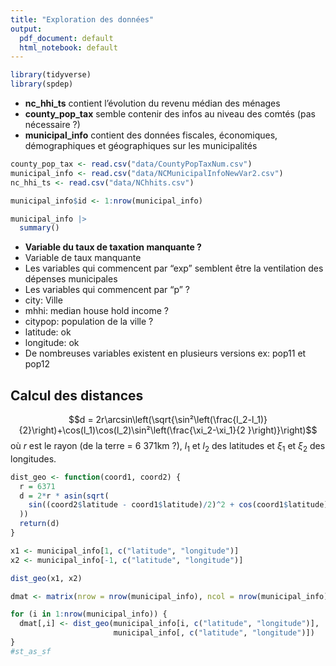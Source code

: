 ```yaml
---
title: "Exploration des données"
output:
  pdf_document: default
  html_notebook: default
---
```


```r
library(tidyverse)
library(spdep)
```

-   **nc_hhi_ts** contient l'évolution du revenu médian des ménages
-   **county_pop_tax** semble contenir des infos au niveau des comtés (pas nécessaire ?)
-   **municipal_info** contient des données fiscales, économiques, démographiques et géographiques sur les municipalités

```r
county_pop_tax <- read.csv("data/CountyPopTaxNum.csv")
municipal_info <- read.csv("data/NCMunicipalInfoNewVar2.csv")
nc_hhi_ts <- read.csv("data/NChhits.csv")

municipal_info$id <- 1:nrow(municipal_info)

municipal_info |> 
  summary()
```

-   **Variable du taux de taxation manquante ?**
-   Variable de taux manquante
-   Les variables qui commencent par "exp" semblent être la ventilation des dépenses municipales
-   Les variables qui commencent par "p" ?
-   city: Ville
-   mhhi: median house hold income ?
-   citypop: population de la ville ?
-   latitude: ok
-   longitude: ok
-   De nombreuses variables existent en plusieurs versions ex: pop11 et pop12


## Calcul des distances

$$d = 2r\arcsin\left(\sqrt{\sin²\left(\frac{l_2-l_1)}{2}\right)+\cos(l_1)\cos(l_2)\sin²\left(\frac{\xi_2-\xi_1}{2 }\right)}\right)$$
où $r$ est le rayon (de la terre = 6 371km ?), $l_1$ et $l_2$ des latitudes et $\xi_1$ et $\xi_2$ des longitudes.

```r
dist_geo <- function(coord1, coord2) {
  r = 6371
  d = 2*r * asin(sqrt(
    sin((coord2$latitude - coord1$latitude)/2)^2 + cos(coord1$latitude) * cos(coord2$latitude) * sin((coord2$longitude - coord1$longitude)/2)^2
  ))
  return(d)
}

x1 <- municipal_info[1, c("latitude", "longitude")]
x2 <- municipal_info[-1, c("latitude", "longitude")]

dist_geo(x1, x2)

dmat <- matrix(nrow = nrow(municipal_info), ncol = nrow(municipal_info))

for (i in 1:nrow(municipal_info)) {
  dmat[,i] <- dist_geo(municipal_info[i, c("latitude", "longitude")],
                       municipal_info[, c("latitude", "longitude")])
}
#st_as_sf
```

